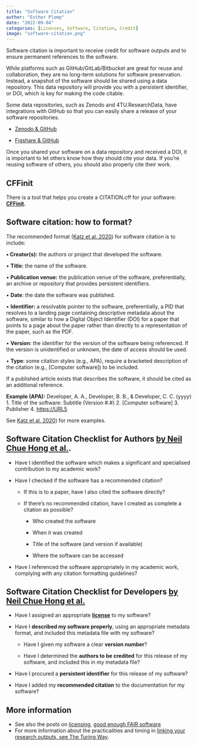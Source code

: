 ```yaml
---
title: "Software Citation"
author: "Esther Plomp"
date: "2022-09-04"
categories: [Licenses, Software, Citation, Credit]
image: "software-citation.png"
---
```


Software citation is important to receive credit for software outputs and to ensure permanent references to the software.

While platforms such as GitHub/GitLab/Bitbucket are great for reuse and collaboration, they are no long-term solutions for software preservation. Instead, a snapshot of the software should be shared using a data repository. This data repository will provide you with a persistent identifier, or DOI, which is key for making the code citable.

Some data repositories, such as Zenodo and 4TU.ResearchData, have integrations with GitHub so that you can easily share a release of your software repositories.

-   [Zenodo & GitHub](https://guides.github.com/activities/citable-code/)

-   [Figshare & GitHub](https://help.figshare.com/article/how-to-connect-figshare-with-your-github-account)

Once you shared your software on a data repository and received a DOI, it is important to let others know how they should cite your data. If you're reusing software of others, you should also properly cite their work.

## CFFinit

There is a tool that helps you create a CITATION.cff for your software: [**CFFinit**](https://citation-file-format.github.io/cff-initializer-javascript)**.**

## Software citation: how to format?

The recommended format ([Katz et al. 2020](https://doi.org/10.12688/f1000research.26932.1)) for software citation is to include:

**• Creator(s):** the authors or project that developed the software.

• **Title:** the name of the software.

• **Publication venue:** the publication venue of the software, preferentially, an archive or repository that provides persistent identifiers.

• **Date**: the date the software was published.

• **Identifier:** a resolvable pointer to the software, preferentially, a PID that resolves to a landing page containing descriptive metadata about the software, similar to how a Digital Object Identifier (DOI) for a paper that points to a page about the paper rather than directly to a representation of the paper, such as the PDF.

• **Version**: the identifier for the version of the software being referenced. If the version is unidentified or unknown, the date of access should be used.

• **Type**: some citation styles (e.g., APA), require a bracketed description of the citation (e.g., \[Computer software\]) to be included.

If a published article exists that describes the software, it should be cited as an additional reference.

::: callout-note
**Example (APA):** Developer, A. A., Developer, B. B., & Developer, C. C. (yyyy) 1. Title of the software: Subtitle (Version #.#) 2. \[Computer software\] 3. Publisher 4. <https://URL5>

See [Katz et al. 2020](https://doi.org/10.12688/f1000research.26932.1)) for more examples.
:::

## Software Citation Checklist for Authors [by Neil Chue Hong et al.](https://doi.org/10.5281/zenodo.3479199).

-   Have I identified the software which makes a significant and specialised contribution to my academic work?

-   Have I checked if the software has a recommended citation?

    -   If this is to a paper, have I also cited the software directly?

    -   If there's no recommended citation, have I created as complete a citation as possible?

        -   Who created the software

        -   When it was created

        -   Title of the software (and version if available)

        -   Where the software can be accessed

-   Have I referenced the software appropriately in my academic work, complying with any citation formatting guidelines?

## Software Citation Checklist for Developers [by Neil Chue Hong et al.](https://doi.org/10.5281/zenodo.3482769)

-   Have I assigned an appropriate [**license**](https://estherplomp.github.io/TNW-OS-support/posts/licenses/) to my software?

-   Have I **described my software properly**, using an appropriate metadata format, and included this metadata file with my software?

    -   Have I given my software a clear **version number**?

    -   Have I determined the **authors to be credited** for this release of my software, and included this in my metadata file?

-   Have I procured a **persistent identifier** for this release of my software?

-   Have I added my **recommended citation** to the documentation for my software?

## More information

-   See also the posts on [licensing](https://estherplomp.github.io/TNW-OS-support/posts/licenses/), [good enough FAIR software](https://estherplomp.github.io/TNW-OS-support/posts/good-enough-software/)
-   For more information about the practicalities and timing in [linking your research outputs, see The Turing Way](https://the-turing-way.netlify.app/communication/citable/citable-linking.html).
